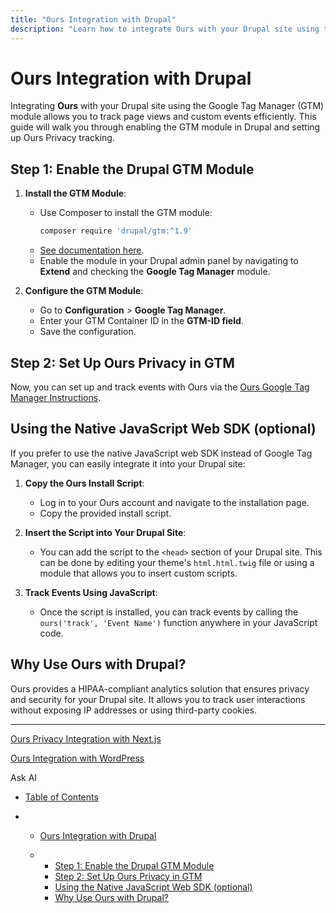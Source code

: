 ```yaml
---
title: "Ours Integration with Drupal"
description: "Learn how to integrate Ours with your Drupal site using the Google Tag Manager module for tracking page views and custom events."
---
```


# Ours Integration with Drupal

Integrating **Ours** with your Drupal site using the Google Tag Manager (GTM) module allows you to track page views and custom events efficiently. This guide will walk you through enabling the GTM module in Drupal and setting up Ours Privacy tracking.

## Step 1: Enable the Drupal GTM Module

1. **Install the GTM Module**:

   * Use Composer to install the GTM module:
     <CodeGroup>
       ```bash bash
       composer require 'drupal/gtm:^1.9'
       ```
     </CodeGroup>
   * [See documentation here](https://www.drupal.org/project/gtm).
   * Enable the module in your Drupal admin panel by navigating to **Extend** and checking the **Google Tag Manager** module.

2. **Configure the GTM Module**:

   * Go to **Configuration** > **Google Tag Manager**.
   * Enter your GTM Container ID in the **GTM-ID field**.
   * Save the configuration.

## Step 2: Set Up Ours Privacy in GTM

Now, you can set up and track events with Ours via the [Ours Google Tag Manager Instructions](/docs/gtm-install#/).

## Using the Native JavaScript Web SDK (optional)

If you prefer to use the native JavaScript web SDK instead of Google Tag Manager, you can easily integrate it into your Drupal site:

1. **Copy the Ours Install Script**:

   * Log in to your Ours account and navigate to the installation page.
   * Copy the provided install script.

2. **Insert the Script into Your Drupal Site**:

   * You can add the script to the `<head>` section of your Drupal site. This can be done by editing your theme's `html.html.twig` file or using a module that allows you to insert custom scripts.

3. **Track Events Using JavaScript**:

   * Once the script is installed, you can track events by calling the `ours('track', 'Event Name')` function anywhere in your JavaScript code.

## Why Use Ours with Drupal?

Ours provides a HIPAA-compliant analytics solution that ensures privacy and security for your Drupal site. It allows you to track user interactions without exposing IP addresses or using third-party cookies.

***

[Ours Privacy Integration with Next.js](/docs/nextjs-integration)

[Ours Integration with WordPress](/docs/wordpress-integration)

Ask AI

* [Table of Contents](#)

* * [Ours Integration with Drupal](#ours-integration-with-drupal)

  * * [Step 1: Enable the Drupal GTM Module](#step-1-enable-the-drupal-gtm-module)
    * [Step 2: Set Up Ours Privacy in GTM](#step-2-set-up-ours-privacy-in-gtm)
    * [Using the Native JavaScript Web SDK (optional)](#using-the-native-javascript-web-sdk-optional)
    * [Why Use Ours with Drupal?](#why-use-ours-with-drupal)
